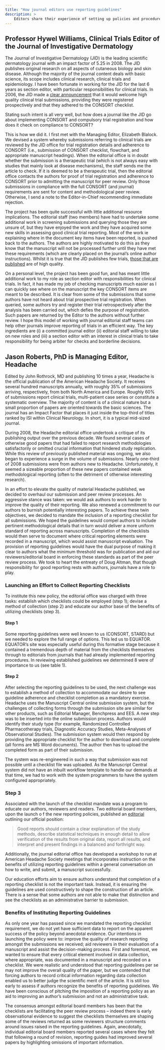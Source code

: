 ```yaml
---
title: "How journal editors use reporting guidelines"
description: >
    Editors share their experience of setting up policies and procedures to improve transparency and accuracy of research reporting in their journal.
---
```


## Professor Hywel Williams, Clinical Trials Editor of the Journal of Investigative Dermatology

The Journal of Investigative Dermatology (JID) is the leading scientific dermatology journal with an
impact factor of 5.25 in 2008. The JID publishes original research on all aspects of cutaneous
biology and skin disease. Although the majority of the journal content deals with basic science, its
scope includes clinical research, clinical trials and epidemiology. I have been fortunate in working
for the JID for the last 6 years as section editor, with particular responsibilities for clinical trials. In
2006, the JID made a [clear announcement](https://doi.org/10.1038/sj.jid.5700467) that it would welcome high quality clinical trial submissions, providing they were registered prospectively and that they adhered to the CONSORT checklist.

Stating such intent is all very well, but how does a journal like the JID go about implementing
CONSORT and compulsory trial registration and how does it check on compliance to CONSORT?

This is how we did it. I first met with the Managing Editor, Elizabeth Blalock. We devised a system
whereby submissions referring to clinical trials are reviewed by the JID office for trial registration
details and adherence to CONSORT (i.e., submission of CONSORT checklist, flowchart, and
appropriate manuscript headings). When the editorial office is in doubt whether the submission is a
therapeutic trial (which is not always easy with studies that mainly look at disease mechanisms),
the staff sends me the article to check. If it is deemed to be a therapeutic trial, then the editorial
office contacts the authors for proof of trial registration and adherence to CONSORT prior to
admitting the manuscript for peer review. Only those submissions in compliance with the full
CONSORT (and journal) requirements are sent for content and methodological peer review.
Otherwise, I send a note to the Editor-in-Chief recommending immediate rejection.

The project has been quite successful with little additional resource implications. The editorial staff
(two members) have had to undertake some additional work in screening submissions and
querying those they are unsure of, but they have enjoyed the work and they have acquired some
new skills in assessing good clinical trial reporting. Most of the work ie explaining where in the
document key items have been reported, is pushed back to the authors. The authors are highly
motivated to do this as they know that the manuscript will not be processed further until they have
met these requirements (which are clearly placed on the journal’s online author instructions).
Whilst it is true that the JID publishes few trials, [those that are published](https://pubmed.ncbi.nlm.nih.gov/19177141/) are of high quality.

On a personal level, the project has been good fun, and has meant little additional work to my role
as section editor with responsibilities for clinical trials. In fact, it has made my job of checking
manuscripts much easier as I can quickly see where on the manuscript the key CONSORT items
are meant to be described. It is clear from some of the submissions that some authors have not
heard about trial prospective trial registration. When queried, some authors try and register their
trial retrospectively after the analysis has been carried out, which defies the purpose of registration.
Such papers are returned by the Editor to the authors without further review. I hope this model of
working with journal editorial staff teams can help other journals improve reporting of trials in an
efficient way. The key ingredients are (i) a committed journal editor (ii) editorial staff willing to take
on new roles and (iii) a section editor with an interest in clinical trials to take responsibility for being
arbiter for checks and borderline decisions.

## Jason Roberts, PhD is Managing Editor, Headache

Edited by John Rothrock, MD and publishing 10 times a year, Headache is the official publication
of the American Headache Society. It receives several hundred manuscripts annually, with roughly
35% of submissions arriving, respectively, from both North America and Europe. Roughly 60% of
submissions report clinical trials, multi-patient case series or constitute a systematic overview. The
majority of content is of a clinical nature but a small proportion of papers are oriented towards the
basic sciences. The journal has an Impact Factor that places it just inside the top-third of titles
ranked by ISI within Clinical Neurology. In short, it is a typical mid-sized journal.

During 2008, the Headache editorial office undertook a critique of its publishing output over the
previous decade. We found several cases of otherwise good papers that had failed to report
research methodologies satisfactorily or omitted crucial information that hindered study replication.
While this review of previously published material was ongoing, we also began to experience a
surge in the volume of submissions. Nearly one-third of 2008 submissions were from authors new
to Headache. Unfortunately, it seemed a sizeable proportion of these new papers contained weak
methodological reporting (often to the detriment of otherwise interesting research).

In an effort to elevate the quality of material Headache published, we decided to overhaul our
submission and peer review processes. An aggressive stance was taken: we would ask authors to
work harder to improve the quality of their reporting. We also renewed a commitment to our
authors to burnish potentially interesting papers. To achieve these twin objectives, we decided to
mandate the inclusion of a reporting checklist for all submissions. We hoped the guidelines would
compel authors to include pertinent methodological details that in turn would deliver a more
uniform standard of reporting across manuscripts. Completion of the checklists would then serve to
document where critical reporting elements were recorded in a manuscript, which would assist
manuscript evaluation. The provision of reporting guidelines would have the dual purpose of
making it clear to authors what the minimum threshold was for publication and aid our
reviewers/editorial board in enforcing these standards as part of the peer review process. We took
to heart the entreaty of Doug Altman, that though responsibility for good reporting rests with
authors, journals have a role to play.

### Launching an Effort to Collect Reporting Checklists
To institute this new policy, the editorial office was charged with three tasks: establish which
checklists could be employed (step 1); devise a method of collection (step 2) and educate our
author base of the benefits of utilizing checklists (step 3).

#### Step 1

Some reporting guidelines were well known to us (CONSORT, STARD) but we needed to explore
the full range of options. This led us to EQUATOR. EQUATOR’s site was especially useful during
this formative stage because it contained a tremendous depth of material from the checklists
themselves through to editorials from journals that had already implemented reporting procedures.
In reviewing established guidelines we determined 8 were of importance to us (see table 1).

#### Step 2

After selecting the reporting guidelines to be used, the next challenge was to establish
a method of collection to accommodate our desire to see guideline adherence and checklist
completion as a mandatory exercise. Headache uses the Manuscript Central online submission
system, but the challenges of collecting forms through the submission site are similar for other
products, such as Editorial Manager, Benchpress and EES. A new step was to be inserted into the
online submission process. Authors would identify their study type (for example, Randomized
Controlled Pharmacotherapy trials, Diagnostic Accuracy Studies, Meta-Analyses of Observational
Studies). The submission system would then respond by providing the appropriate checklist for the
author to download and complete (all forms are MS Word documents). The author then has to
upload the completed form as part of their submission.

The system was re-engineered in such a way that submission was not possible until a
checklist file was uploaded. As the Manuscript Central system did not have an inbuilt workflow
template to handle our demands at that time, we had to work with the system programmers to have the system
configured appropriately.

### Step 3

Associated with the launch of the checklist mandate was a program to educate our authors,
reviewers and readers. Two editorial board members, upon the launch o f the new reporting
policies, published an [editorial](https://doi.org/10.1111/j.1526-4610.2009.01356.x) outlining our official position:

> Good reports should contain a clear explanation of the study methods, describe
statistical techniques in enough detail to allow verification of the results from
original data, report all results, and interpret and present findings in a balanced
and forthright way.

Additionally, the journal editorial office has developed a workshop to run at American Headache
Society meetings that incorporates instruction on the benefits of utilizing reporting guidelines within
a general conversation on how to write, and submit, a manuscript successfully.

Our education efforts aim to ensure authors understand that completion of a reporting checklist is
not the important task. Instead, it is ensuring the guidelines are used constructively to shape the
construction of an article. There is a sense that some authors are not able to make that distinction
and see the checklists as an administrative barrier to submission.

### Benefits of Instituting Reporting Guidelines

As only one year has passed since we mandated the reporting checklist requirement, we do not
yet have sufficient data to report on the apparent success of the policy beyond anecdotal evidence.
Our intentions in launching the policy were to: improve the quality of research reporting amongst
the submissions we received; aid reviewers in their evaluation of a manuscript and assist the
decision-making process. First and foremost, we wanted to ensure that every critical element
involved in data collection, where appropriate, was documented in a manuscript and recorded on a
checklist. We were realistic and understood that reporting guidelines per se may not improve the
overall quality of the paper, but we contended that forcing authors to record critical information
regarding data collection enabled us to better judge the scientific merit of the article. It is still too
early to assess if authors recognize the benefits of reporting guidelines. We have been conscious
of pitching the imposition of a reporting policy as an aid to improving an author’s submission and
not an administrative task.

The consensus amongst editorial board members has been that the checklists are facilitating the
peer review process – indeed there is early observational evidence to suggest the checklists
themselves are shaping some of the reviews returned as some reviewers structure comments
around issues raised in the reporting guidelines. Again, anecdotally, individual editorial board
members reported several cases where they felt that following a round of revision, reporting guides
had improved several papers by highlighting omissions of important information.

